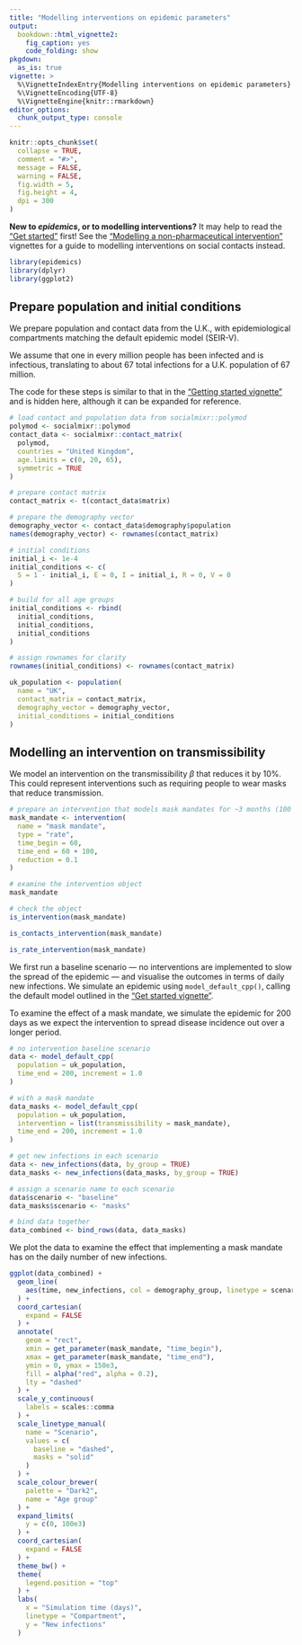 ```yaml
---
title: "Modelling interventions on epidemic parameters"
output:
  bookdown::html_vignette2:
    fig_caption: yes
    code_folding: show
pkgdown:
  as_is: true
vignette: >
  %\VignetteIndexEntry{Modelling interventions on epidemic parameters}
  %\VignetteEncoding{UTF-8}
  %\VignetteEngine{knitr::rmarkdown}
editor_options: 
  chunk_output_type: console
---
```


```r
knitr::opts_chunk$set(
  collapse = TRUE,
  comment = "#>",
  message = FALSE,
  warning = FALSE,
  fig.width = 5,
  fig.height = 4,
  dpi = 300
)
```

::: {.alert .alert-warning}
**New to _epidemics_, or to modelling interventions?** It may help to read the ["Get started"](epidemics.html) first! See the ["Modelling a non-pharmaceutical intervention"](modelling_interventions.html) vignettes for a guide to modelling interventions on social contacts instead.
:::

```r
library(epidemics)
library(dplyr)
library(ggplot2)
```

## Prepare population and initial conditions

We prepare population and contact data from the U.K., with epidemiological compartments matching the default epidemic model (SEIR-V).

We assume that one in every million people has been infected and is infectious, translating to about 67 total infections for a U.K. population of 67 million.

The code for these steps is similar to that in the ["Getting started vignette"](epidemics.html) and is hidden here, although it can be expanded for reference.

```r
# load contact and population data from socialmixr::polymod
polymod <- socialmixr::polymod
contact_data <- socialmixr::contact_matrix(
  polymod,
  countries = "United Kingdom",
  age.limits = c(0, 20, 65),
  symmetric = TRUE
)

# prepare contact matrix
contact_matrix <- t(contact_data$matrix)

# prepare the demography vector
demography_vector <- contact_data$demography$population
names(demography_vector) <- rownames(contact_matrix)
```

```r
# initial conditions
initial_i <- 1e-4
initial_conditions <- c(
  S = 1 - initial_i, E = 0, I = initial_i, R = 0, V = 0
)

# build for all age groups
initial_conditions <- rbind(
  initial_conditions,
  initial_conditions,
  initial_conditions
)

# assign rownames for clarity
rownames(initial_conditions) <- rownames(contact_matrix)
```

```r
uk_population <- population(
  name = "UK",
  contact_matrix = contact_matrix,
  demography_vector = demography_vector,
  initial_conditions = initial_conditions
)
```

## Modelling an intervention on transmissibility

We model an intervention on the transmissibility $\beta$ that reduces it by 10%.
This could represent interventions such as requiring people to wear masks that reduce transmission.

```r
# prepare an intervention that models mask mandates for ~3 months (100 days)
mask_mandate <- intervention(
  name = "mask mandate",
  type = "rate",
  time_begin = 60,
  time_end = 60 + 100,
  reduction = 0.1
)

# examine the intervention object
mask_mandate

# check the object
is_intervention(mask_mandate)

is_contacts_intervention(mask_mandate)

is_rate_intervention(mask_mandate)
```

We first run a baseline scenario --- no interventions are implemented to slow the spread of the epidemic --- and visualise the outcomes in terms of daily new infections.
We simulate an epidemic using `model_default_cpp()`, calling the default model outlined in the ["Get started vignette"](epidemics.html).

To examine the effect of a mask mandate, we simulate the epidemic for 200 days as we expect the intervention to spread disease incidence out over a longer period.

```r
# no intervention baseline scenario
data <- model_default_cpp(
  population = uk_population,
  time_end = 200, increment = 1.0
)

# with a mask mandate
data_masks <- model_default_cpp(
  population = uk_population,
  intervention = list(transmissibility = mask_mandate),
  time_end = 200, increment = 1.0
)
```

```r
# get new infections in each scenario
data <- new_infections(data, by_group = TRUE)
data_masks <- new_infections(data_masks, by_group = TRUE)

# assign a scenario name to each scenario
data$scenario <- "baseline"
data_masks$scenario <- "masks"

# bind data together
data_combined <- bind_rows(data, data_masks)
```

We plot the data to examine the effect that implementing a mask mandate has on the daily number of new infections.

```r
ggplot(data_combined) +
  geom_line(
    aes(time, new_infections, col = demography_group, linetype = scenario)
  ) +
  coord_cartesian(
    expand = FALSE
  ) +
  annotate(
    geom = "rect",
    xmin = get_parameter(mask_mandate, "time_begin"),
    xmax = get_parameter(mask_mandate, "time_end"),
    ymin = 0, ymax = 150e3,
    fill = alpha("red", alpha = 0.2),
    lty = "dashed"
  ) +
  scale_y_continuous(
    labels = scales::comma
  ) +
  scale_linetype_manual(
    name = "Scenario",
    values = c(
      baseline = "dashed",
      masks = "solid"
    )
  ) +
  scale_colour_brewer(
    palette = "Dark2",
    name = "Age group"
  ) +
  expand_limits(
    y = c(0, 100e3)
  ) +
  coord_cartesian(
    expand = FALSE
  ) +
  theme_bw() +
  theme(
    legend.position = "top"
  ) +
  labs(
    x = "Simulation time (days)",
    linetype = "Compartment",
    y = "New infections"
  )
```
